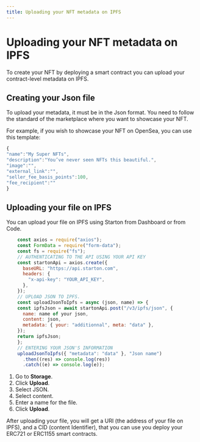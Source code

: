 ```yaml
---
title: Uploading your NFT metadata on IPFS
---
```



# Uploading your NFT metadata on IPFS

To create your NFT by deploying a smart contract you can upload your contract-level metadata on IPFS.

## Creating your Json file

To upload your metadata, it must be in the Json format. You need to follow the standard of the marketplace where you want to showcase your NFT.

For example, if you wish to showcase your NFT on OpenSea, you can use this template:

```jsx
{
"name":"My Super NFTs",
"description":"You’ve never seen NFTs this beautiful.",
"image":"",
"external_link":"",
"seller_fee_basis_points":100,
"fee_recipient":""
}
```

## Uploading your file on IPFS

You can upload your file on IPFS using Starton from Dashboard or from Code.

<Tabs>
<TabItem value="code" label="From Code">

```jsx showLineNumbers
    const axios = require("axios");
    const FormData = require("form-data");
    const fs = require("fs");
    // AUTHENTICATING TO THE API USING YOUR API KEY
    const startonApi = axios.create({
      baseURL: "https://api.starton.com",
      headers: {
        "x-api-key": "YOUR_API_KEY",
      },
    });
    // UPLOAD JSON TO IPFS.
    const uploadJsonToIpfs = async (json, name) => {
    const ipfsJson = await startonApi.post("/v3/ipfs/json", {
      name: name of your json,
      content: json,
      metadata: { your: "additionnal", meta: "data" },
    });
    return ipfsJson;
    };
    // ENTERING YOUR JSON'S INFORMATION
    uploadJsonToIpfs({ "metadata": "data" }, "Json name")
      .then((res) => console.log(res))
      .catch((e) => console.log(e));

```

</TabItem>
<TabItem value="dashboard" label="From Webapp">

1. Go to **Storage**.
1. Click **Upload**.
1. Select JSON.
1. Select content.
1. Enter a name for the file.
1. Click **Upload**.

</TabItem>
</Tabs>

After uploading your file, you will get a URI (the address of your file on IPFS), and a CID (content Identifier), that you can use you deploy your ERC721 or ERC1155 smart contracts.
